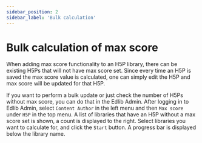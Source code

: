 ```yaml
---
sidebar_position: 2
sidebar_label: 'Bulk calculation'
---
```


# Bulk calculation of max score

When adding max score functionality to an H5P library, there can be existing H5Ps that will not
have max score set. Since every time an H5P is saved the max score value is calculated, one can simply edit
the H5P and max score will be updated for that H5P.

If you want to perform a bulk update or just check the number of H5Ps without max score, you can do that in
the Edlib Admin. After logging in to Edlib Admin, select `Content Author` in the left menu and then `Max score` under
`H5P` in the top menu.
A list of libraries that have an H5P without a max score set is shown, a count is displayed to the right.
Select libraries you want to calculate for, and click the `Start` button. A progress bar is displayed below
the library name.
